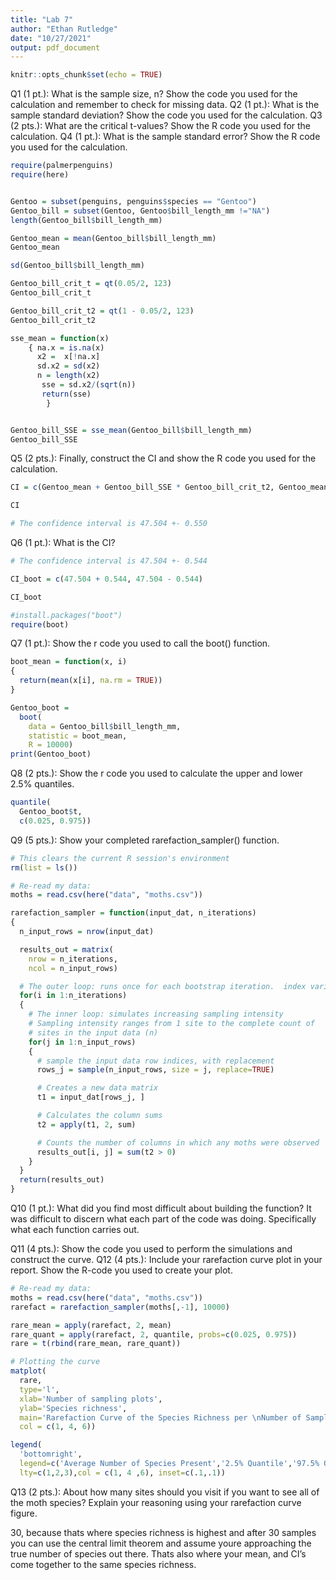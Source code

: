 ```yaml
---
title: "Lab 7"
author: "Ethan Rutledge"
date: "10/27/2021"
output: pdf_document
---
```


```r
knitr::opts_chunk$set(echo = TRUE)
```




Q1 (1 pt.): What is the sample size, n? Show the code you used for the calculation and remember to check for missing data.
Q2 (1 pt.): What is the sample standard deviation? Show the code you used for the calculation.
Q3 (2 pts.): What are the critical t-values? Show the R code you used for the calculation.
Q4 (1 pt.): What is the sample standard error? Show the R code you used for the calculation.
```r
require(palmerpenguins)
require(here)


Gentoo = subset(penguins, penguins$species == "Gentoo")
Gentoo_bill = subset(Gentoo, Gentoo$bill_length_mm !="NA")
length(Gentoo_bill$bill_length_mm)

Gentoo_mean = mean(Gentoo_bill$bill_length_mm)
Gentoo_mean

sd(Gentoo_bill$bill_length_mm)

Gentoo_bill_crit_t = qt(0.05/2, 123)
Gentoo_bill_crit_t

Gentoo_bill_crit_t2 = qt(1 - 0.05/2, 123)
Gentoo_bill_crit_t2

sse_mean = function(x)
    { na.x = is.na(x)
      x2 =  x[!na.x]
      sd.x2 = sd(x2)
      n = length(x2)
       sse = sd.x2/(sqrt(n))
       return(sse)
        }


Gentoo_bill_SSE = sse_mean(Gentoo_bill$bill_length_mm)
Gentoo_bill_SSE
```

Q5 (2 pts.): Finally, construct the CI and show the R code you used for the calculation.
```r
CI = c(Gentoo_mean + Gentoo_bill_SSE * Gentoo_bill_crit_t2, Gentoo_mean - Gentoo_bill_SSE * Gentoo_bill_crit_t2)

CI

# The confidence interval is 47.504 +- 0.550
```

Q6 (1 pt.): What is the CI?
```r
# The confidence interval is 47.504 +- 0.544

CI_boot = c(47.504 + 0.544, 47.504 - 0.544)

CI_boot

```


```r
#install.packages("boot")
require(boot)

```


Q7 (1 pt.): Show the r code you used to call the boot() function.
```r
boot_mean = function(x, i)
{
  return(mean(x[i], na.rm = TRUE))
}

Gentoo_boot = 
  boot(
    data = Gentoo_bill$bill_length_mm,
    statistic = boot_mean,
    R = 10000)
print(Gentoo_boot)

```

Q8 (2 pts.): Show the r code you used to calculate the upper and lower 2.5% quantiles.
```r
quantile(
  Gentoo_boot$t,
  c(0.025, 0.975))

```

Q9 (5 pts.): Show your completed rarefaction_sampler() function.
```r
# This clears the current R session's environment
rm(list = ls())

# Re-read my data:
moths = read.csv(here("data", "moths.csv"))

rarefaction_sampler = function(input_dat, n_iterations)
{
  n_input_rows = nrow(input_dat)

  results_out = matrix(
    nrow = n_iterations,
    ncol = n_input_rows)

  # The outer loop: runs once for each bootstrap iteration.  index variable is i
  for(i in 1:n_iterations)
  {
    # The inner loop: simulates increasing sampling intensity
    # Sampling intensity ranges from 1 site to the complete count of
    # sites in the input data (n)
    for(j in 1:n_input_rows)
    {
      # sample the input data row indices, with replacement
      rows_j = sample(n_input_rows, size = j, replace=TRUE)

      # Creates a new data matrix
      t1 = input_dat[rows_j, ]

      # Calculates the column sums
      t2 = apply(t1, 2, sum)

      # Counts the number of columns in which any moths were observed
      results_out[i, j] = sum(t2 > 0)
    }
  }
  return(results_out)
}

```


Q10 (1 pt.): What did you find most difficult about building the function?
It was difficult to discern what each part of the code was doing. Specifically what each function carries out.


Q11 (4 pts.): Show the code you used to perform the simulations and construct the curve.
Q12 (4 pts.): Include your rarefaction curve plot in your report. Show the R-code you used to create your plot.
```r
# Re-read my data:
moths = read.csv(here("data", "moths.csv"))
rarefact = rarefaction_sampler(moths[,-1], 10000)

rare_mean = apply(rarefact, 2, mean)
rare_quant = apply(rarefact, 2, quantile, probs=c(0.025, 0.975))
rare = t(rbind(rare_mean, rare_quant))

# Plotting the curve
matplot(
  rare,
  type='l',
  xlab='Number of sampling plots',
  ylab='Species richness',
  main='Rarefaction Curve of the Species Richness per \nNumber of Sampling Plots',
  col = c(1, 4, 6))

legend(
  'bottomright',
  legend=c('Average Number of Species Present','2.5% Quantile','97.5% Quantile'),
  lty=c(1,2,3),col = c(1, 4 ,6), inset=c(.1,.1))

```



Q13 (2 pts.): About how many sites should you visit if you want to see all of the moth species? Explain your reasoning using your rarefaction curve figure.

30, because thats where species richness is highest and after 30 samples you  can use the central limit theorem and assume youre approaching the true number of species out there. Thats also where your mean, and CI's come together to the same species richness.
